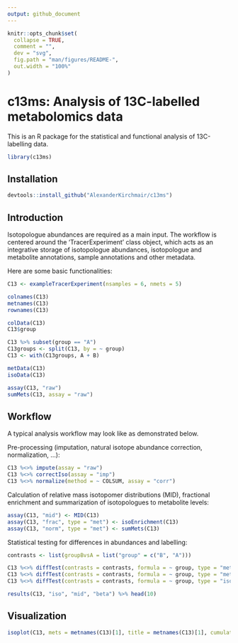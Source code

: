 ```yaml
---
output: github_document
---
```


<!-- README.md is generated from README.Rmd. Please edit that file -->

```r
knitr::opts_chunk$set(
  collapse = TRUE,
  comment = "",
  dev = "svg",
  fig.path = "man/figures/README-",
  out.width = "100%"
)
```

# c13ms: Analysis of 13C-labelled metabolomics data

<!-- badges: start -->
<!-- badges: end -->

This is an R package for the statistical and functional analysis of 13C-labelling data.


```r

library(c13ms)

```

## Installation

``` r
devtools::install_github("AlexanderKirchmair/c13ms")
```

## Introduction

Isotopologue abundances are required as a main input. The workflow is centered around the 'TracerExperiment' class object, which acts as an integrative storage of isotopologue abundances, isotopologue and metabolite annotations, sample annotations and other metadata.

Here are some basic functionalities:

```r

C13 <- exampleTracerExperiment(nsamples = 6, nmets = 5)

colnames(C13)
metnames(C13)
rownames(C13)

colData(C13)
C13$group

C13 %>% subset(group == "A")
C13groups <- split(C13, by = ~ group)
C13 <- with(C13groups, A + B)

metData(C13)
isoData(C13)

assay(C13, "raw")
sumMets(C13, assay = "raw")

```


## Workflow

A typical analysis workflow may look like as demonstrated below.


Pre-processing (imputation, natural isotope abundance correction, normalization, ...): 
```r

C13 %<>% impute(assay = "raw")
C13 %<>% correctIso(assay = "imp")
C13 %<>% normalize(method = ~ COLSUM, assay = "corr")

```


Calculation of relative mass isotopomer distributions (MID), fractional enrichment and summarization of isotopologues to metabolite levels:
```r

assay(C13, "mid") <- MID(C13)
assay(C13, "frac", type = "met") <- isoEnrichment(C13)
assay(C13, "norm", type = "met") <- sumMets(C13)

```


Statistical testing for differences in abundances and labelling:
```r

contrasts <- list(groupBvsA = list("group" = c("B", "A")))

C13 %<>% diffTest(contrasts = contrasts, formula = ~ group, type = "met", assay = "norm", method = "ttest")
C13 %<>% diffTest(contrasts = contrasts, formula = ~ group, type = "met", assay = "frac", method = "beta")
C13 %<>% diffTest(contrasts = contrasts, formula = ~ group, type = "iso",  assay = "mid", method = "beta")

results(C13, "iso", "mid", "beta") %>% head(10)

```



## Visualization

```r

isoplot(C13, mets = metnames(C13)[1], title = metnames(C13)[1], cumulative = TRUE)

```


